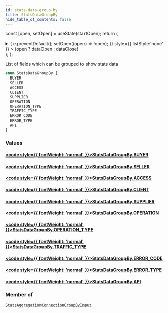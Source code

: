 ```yaml
---
id: stats-data-group-by
title: StatsDataGroupBy
hide_table_of_contents: false
---
```






const [open, setOpen] = useState(startOpen);
return (
<details {...(open ? { open: true } : {})} className="details" style={{ border:'none', boxShadow:'none', background:'var(--ifm-background-color)' }}>
<summary
onClick={(e) => {
e.preventDefault();
setOpen((open) => !open);
}}
style={{ listStyle:'none' }} >
{open ? dataOpen : dataClose}
</summary>
{open && children}
</details>
);
};

List of fields which can be grouped to show stats data

```graphql
enum StatsDataGroupBy {
  BUYER
  SELLER
  ACCESS
  CLIENT
  SUPPLIER
  OPERATION
  OPERATION_TYPE
  TRAFFIC_TYPE
  ERROR_CODE
  ERROR_TYPE
  API
}
```

### Values

#### [<code style={{ fontWeight: 'normal' }}>StatsDataGroupBy.<b>BUYER</b></code>](#)

>

#### [<code style={{ fontWeight: 'normal' }}>StatsDataGroupBy.<b>SELLER</b></code>](#)

>

#### [<code style={{ fontWeight: 'normal' }}>StatsDataGroupBy.<b>ACCESS</b></code>](#)

>

#### [<code style={{ fontWeight: 'normal' }}>StatsDataGroupBy.<b>CLIENT</b></code>](#)

>

#### [<code style={{ fontWeight: 'normal' }}>StatsDataGroupBy.<b>SUPPLIER</b></code>](#)

>

#### [<code style={{ fontWeight: 'normal' }}>StatsDataGroupBy.<b>OPERATION</b></code>](#)

>

#### [<code style={{ fontWeight: 'normal' }}>StatsDataGroupBy.<b>OPERATION_TYPE</b></code>](#)

>

#### [<code style={{ fontWeight: 'normal' }}>StatsDataGroupBy.<b>TRAFFIC_TYPE</b></code>](#)

>

#### [<code style={{ fontWeight: 'normal' }}>StatsDataGroupBy.<b>ERROR_CODE</b></code>](#)

>

#### [<code style={{ fontWeight: 'normal' }}>StatsDataGroupBy.<b>ERROR_TYPE</b></code>](#)

>

#### [<code style={{ fontWeight: 'normal' }}>StatsDataGroupBy.<b>API</b></code>](#)

>

### Member of

[`StatsAggregationConnectionGroupByInput`](/api/inputs/stats-aggregation-connection-group-by-input) <Badge class="badge badge--secondary" text="input"/>
